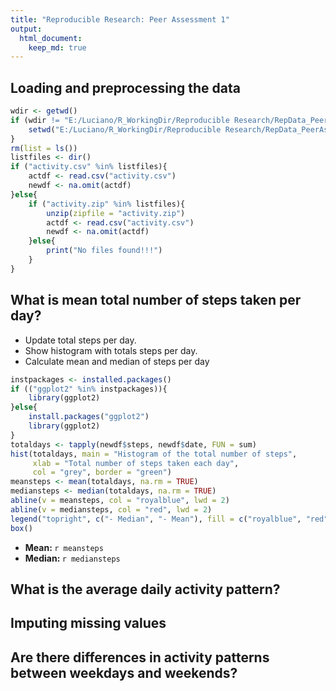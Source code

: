 ```yaml
---
title: "Reproducible Research: Peer Assessment 1"
output: 
  html_document:
    keep_md: true
---
```



## Loading and preprocessing the data
```r
wdir <- getwd()
if (wdir != "E:/Luciano/R_WorkingDir/Reproducible Research/RepData_PeerAssessment1"){
    setwd("E:/Luciano/R_WorkingDir/Reproducible Research/RepData_PeerAssessment1")
}
rm(list = ls())
listfiles <- dir()
if ("activity.csv" %in% listfiles){
    actdf <- read.csv("activity.csv")
    newdf <- na.omit(actdf)
}else{
    if ("activity.zip" %in% listfiles){
        unzip(zipfile = "activity.zip")
        actdf <- read.csv("activity.csv") 
        newdf <- na.omit(actdf)
    }else{
        print("No files found!!!")
    }
}
```


## What is mean total number of steps taken per day?
- Update total steps per day.
- Show histogram with totals steps per day.
- Calculate mean and median of steps per day
```r
instpackages <- installed.packages()
if (("ggplot2" %in% instpackages)){
    library(ggplot2)
}else{
    install.packages("ggplot2")
    library(ggplot2)
}
totaldays <- tapply(newdf$steps, newdf$date, FUN = sum)
hist(totaldays, main = "Histogram of the total number of steps", 
     xlab = "Total number of steps taken each day", 
     col = "grey", border = "green")
meansteps <- mean(totaldays, na.rm = TRUE)
mediansteps <- median(totaldays, na.rm = TRUE)
abline(v = meansteps, col = "royalblue", lwd = 2)
abline(v = mediansteps, col = "red", lwd = 2)
legend("topright", c("- Median", "- Mean"), fill = c("royalblue", "red"))
box()
```

- **Mean: ** `r meansteps`
- **Median: ** `r mediansteps`

## What is the average daily activity pattern?



## Imputing missing values



## Are there differences in activity patterns between weekdays and weekends?
